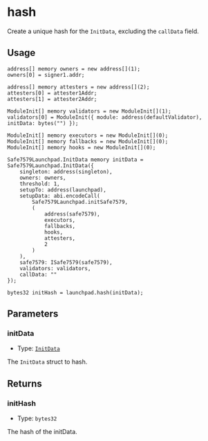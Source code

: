 # hash

Create a unique hash for the `InitData`, excluding the `callData` field.

## Usage

```solidity copy
address[] memory owners = new address[](1);
owners[0] = signer1.addr;

address[] memory attesters = new address[](2);
attesters[0] = attester1Addr;
attesters[1] = attester2Addr;

ModuleInit[] memory validators = new ModuleInit[](1);
validators[0] = ModuleInit({ module: address(defaultValidator), initData: bytes("") });

ModuleInit[] memory executors = new ModuleInit[](0);
ModuleInit[] memory fallbacks = new ModuleInit[](0);
ModuleInit[] memory hooks = new ModuleInit[](0);

Safe7579Launchpad.InitData memory initData = Safe7579Launchpad.InitData({
    singleton: address(singleton),
    owners: owners,
    threshold: 1,
    setupTo: address(launchpad),
    setupData: abi.encodeCall(
        Safe7579Launchpad.initSafe7579,
        (
            address(safe7579),
            executors,
            fallbacks,
            hooks,
            attesters,
            2
        )
    ),
    safe7579: ISafe7579(safe7579),
    validators: validators,
    callData: ""
});

bytes32 initHash = launchpad.hash(initData);
```

## Parameters

### initData

- Type: [`InitData`](/safe7579/glossary/types#initdata)

The `InitData` struct to hash.

## Returns

### initHash

- Type: `bytes32`

The hash of the initData.
